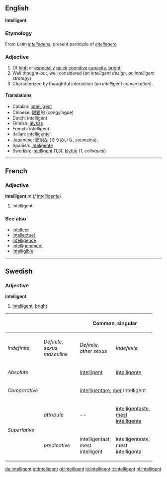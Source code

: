 ==English==
'''Intelligent'''

=== Etymology ===
From Latin ''[[intellegens]]'', present participle of ''[[intellegere]]''

=== Adjective ===

# Of [[high]] or [[especial]]ly [[quick]] [[cognitive]] [[capacity]], [[bright]]
# Well thought-out, well considered (''an intelligent design'', ''an intelligent strategy'')
# Characterized by thoughtful interaction (''an intelligent conversation'').

==== Translations ====

*Catalan: [[intel·ligent]]
*Chinese: [[聪颖]]的 (congyingde)
*Dutch: intelligent
*Finnish: [[älykäs]]
*French: intelligent
*Italian: [[intelligente]]
*Japanese: [[聡明]]な (そうめいな, soumeina), 
*Spanish: [[inteligente]]
*Swedish: [[intelligent#Swedish|intelligent]] (1,3), [[klyftig]] (1, ''colloquial'')
----

==French==
===Adjective===
'''intelligent''' ''m'' (''f'' [[intelligente]])

# intelligent

===See also===
*[[intellect#French|intellect]]
*[[intellectuel]]
*[[intelligence#French|intelligence]]
*[[intelligemment]]
*[[intelligible#French|intelligible]]

----
==Swedish==
===Adjective===
'''intelligent'''

#[[intelligent#English|intelligent]], [[bright]]

{| border=1 cellspacing=0 
|- bgcolor="#FFFFF0" align=center
! rowspan=2 colspan=2 |
! colspan=3 width=100| Common, singular 
! colspan=2 width=100| Neuter, singular 
! rowspan=2 width=100| Plural 
|- bgcolor="#FFFFF0" align=center
| width=100 | ''Indefinite'' 
| width=100 | ''Definite, sexus masculine'' 
| width=100 |  ''Definite, other sexus'' 
| width=100 | ''Indefinite'' 
| width=100 | ''Definite'' 
|- align=center
| colspan=2 width=120 | ''Absolute'' 
| [[intelligent]]
| [[intelligente]]
| [[intelligenta]]
| [[intelligent]]
| [[intelligenta]]
| [[intelligenta]]
|- align=center
| colspan=2 | ''Comparative'' 
| colspan=7 | [[intelligentare]], [[mer]] intelligent
|- align=center
| rowspan=2 width=50| ''Superlative'' 
| width=70 | ''attribute'' 
| -- 
| [[intelligentaste]], [[mest]] [[intelligenta]]
| intelligentaste, mest intelligenta
| --
| intelligentaste, mest intelligenta
| intelligentaste, mest intelligenta
|- align=center 
| ''predicative'' 
| intelligentast, mest intelligent
| intelligentaste, mest intelligenta
| intelligentaste, mest intelligenta
| intelligentast, mest intelligent 
| intelligentaste, mest intelligenta 
| intelligentaste, mest intelligenta
|}

[[de:intelligent]]
[[et:Intelligent]]
[[gl:Intelligent]]
[[io:Intelligent]]
[[it:intelligent]]
[[nl:intelligent]]